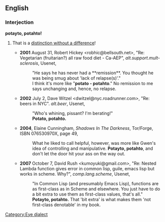 ==English==

===Interjection===
'''potayto, potahto!'''

# {{informal}} That is a [[distinction without a difference]]!
#* '''2001''' August 31, Robert Hickey <robhic@bellsouth.net>, "Re: Vegetarian (fruitarian?) all raw food diet - Ca-AEP", ''alt.support.mult-sclerosis'', Usenet,
#*: "He says he has never had a **remission**. You thought he was being smug about 'lack of relapse(s)'."
#*: I think it's more like "'''potato - potahto'''." No remission to me says unchanging and, hence, no relapse.
#* '''2002''' July 2, Dave Witzel <dwitzel@nyc.roadrunner.com>, "Re: beers in NYC". ''alt.beer'', Usenet,
#*: "Who's whining, pissant? I'm berating!"
#*: '''Potato, potahto.'''
#* '''2004''', Elaine Cunningham, ''Shadows In The Darkness'', Tor/Forge, ISBN 076530970X, page 49,
#*: What he liked to call helpful, however, was more like Gwen's idea of controlling and manipulative. '''Potayto, potahto''', and don't let the door hit your ass on the way out.
#* '''2007''' October 7, David Rush <kumoyuki@gmail.com>, "Re: Nested Lambda function gives error in common lisp, guile, emacs lisp but works in scheme. Why?", ''comp.lang.scheme'', Usenet,
#*: "In Common Lisp (and presumably Emacs Lisp), functions are as first-class as in Scheme and elsewhere. You just have to do a bit extra to use them as first-class values, that's all."
#*: '''Potayto, potahto.''' That 'bit extra' is what makes them 'not first-class denotable' in my book.

[[Category:Eye dialect]]